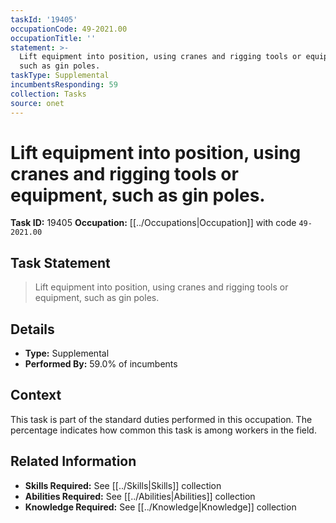```yaml
---
taskId: '19405'
occupationCode: 49-2021.00
occupationTitle: ''
statement: >-
  Lift equipment into position, using cranes and rigging tools or equipment,
  such as gin poles.
taskType: Supplemental
incumbentsResponding: 59
collection: Tasks
source: onet
---
```

# Lift equipment into position, using cranes and rigging tools or equipment, such as gin poles.

**Task ID:** 19405
**Occupation:** [[../Occupations|Occupation]] with code `49-2021.00`

## Task Statement

> Lift equipment into position, using cranes and rigging tools or equipment, such as gin poles.

## Details

- **Type:** Supplemental
- **Performed By:** 59.0% of incumbents

## Context

This task is part of the standard duties performed in this occupation. The percentage indicates how common this task is among workers in the field.

## Related Information

- **Skills Required:** See [[../Skills|Skills]] collection
- **Abilities Required:** See [[../Abilities|Abilities]] collection
- **Knowledge Required:** See [[../Knowledge|Knowledge]] collection
